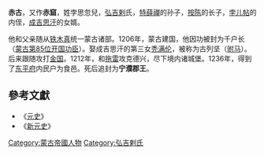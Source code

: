 '''赤古'''，又作'''赤窟'''，姓孛思忽兒，[[弘吉剌|弘吉剌]]氏，[[特薛禪|特薛禪]]的孙子，[[按陈|按陈]]的长子，[[孛儿帖|孛儿帖]]的内侄，[[成吉思汗|成吉思汗]]的女婿。

他和父亲随从[[铁木真|铁木真]]统一蒙古诸部。1206年，蒙古建国，他因功被封为千户长（[[蒙古帝国开国功臣列表|蒙古第85位开国功臣]]）。娶成吉思汗的第三女[[秃满伦|秃满伦]]，被称为古列坚（[[驸马|驸马]]）。后来跟随攻打[[金国|金国]]。1212年，和[[拖雷|拖雷]]攻克德兴，尽下境内诸城堡。1236年，得到了[[东平府|东平府]]内民户为食邑。死后追封为'''宁濮郡王'''。
==參考文獻==
* 《[[元史|元史]]》
* 《[[新元史|新元史]]》
[[Category:蒙古帝國人物|Category:蒙古帝國人物]]
[[Category:弘吉剌氏|Category:弘吉剌氏]]